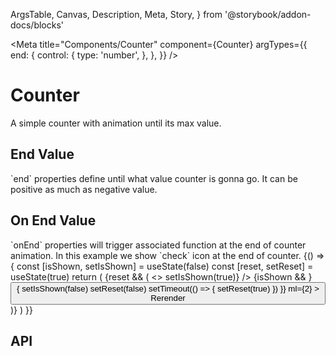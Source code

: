   ArgsTable,
  Canvas,
  Description,
  Meta,
  Story,
} from '@storybook/addon-docs/blocks'

<Meta
  title="Components/Counter"
  component={Counter}
  argTypes={{
    end: {
      control: {
        type: 'number',
      },
    },
  }}
/>

# Counter

<Description>A simple counter with animation until its max value.</Description>

<Canvas>
  <Story name="Basic">
    <Counter end={20} />
  </Story>
</Canvas>

## End Value

<Description>
  `end` properties define until what value counter is gonna go. It can be
  positive as much as negative value.
</Description>

<Canvas>
  <Story name="End Value">
    <Counter end={100} />
    <Counter end={-100} />
  </Story>
</Canvas>

## On End Value

<Description>
  `onEnd` properties will trigger associated function at the end of counter
  animation. In this example we show `check` icon at the end of counter.
</Description>

<Canvas>
  <Story name="On End Value">
    {() => {
      const [isShown, setIsShown] = useState(false)
      const [reset, setReset] = useState(true)
      return (
        <FlexBox alignItems="center">
          {reset && (
            <>
              <Counter end={1000} onEnd={() => setIsShown(true)} />
              {isShown && <Icon name="check" ml={1} />}
              <Button
                size="xxsmall"
                onClick={() => {
                  setIsShown(false)
                  setReset(false)
                  setTimeout(() => {
                    setReset(true)
                  })
                }}
                ml={2}
              >
                Rerender
              </Button>
            </>
          )}
        </FlexBox>
      )
    }}
  </Story>
</Canvas>

## API

<ArgsTable of={Counter} />
